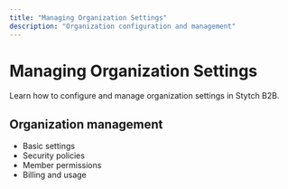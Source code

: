 ```yaml
---
title: "Managing Organization Settings"
description: "Organization configuration and management"
---
```


# Managing Organization Settings

Learn how to configure and manage organization settings in Stytch B2B.

## Organization management
- Basic settings
- Security policies
- Member permissions
- Billing and usage

